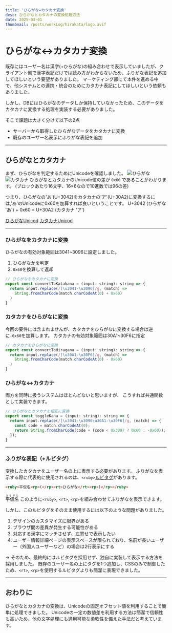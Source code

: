 ```yaml
---
title: 'ひらがな↔カタカナ変換'
desc: ひらがなとカタカナの変換処理方法
date: 2025-03-01
thumbnail: /posts/workLog/hirakata/logo.avif
---
```


<h1>ひらがな↔カタカナ変換</h1>

既存にはユーザー名は漢字(+ひらがな)の組み合わせで表示していましたが、クライアント側で漢字表記だけでは読み方がわからないため、ふりがな表記を追加してほしいという要望がありました。
マーケティング部にて本件を進める中で、他システムとの連携・統合のためにカタカナ表記にしてほしいという依頼もありました。

しかし、DBにはひらがなのデータしか保持していなかったため、このデータをカタカナに変換する処理を実装する必要がありました。

そこで課題は大きく分けて以下の2点
- サーバーから取得したひらがなデータをカタカナに変換
- 既存のユーザー名表示にふりがな表記を追加

---
## ひらがなとカタカナ
まず、ひらがなを判定するためにUnicodeを確認しました。
![ひらがな](/posts/workLog/hirakata/hiragana.avif)
![カタカナ](/posts/workLog/hirakata/katakana.avif)
ひらがなとカタカナのUnicode値の差が `0x60` であることがわかります。
(ブロックあたり16文字、16×6なので10進数では96の差)

つまり、ひらがなの'あ'(U+3042)をカタカナの'ア'(U+30A2)に変換するには,'あ'のUnicodeに0x60を加算すれば良いということです。
U+3042 (ひらがな 'あ') + 0x60 = U+30A2 (カタカナ 'ア')

[ひらがなUnicod](https://en.wikipedia.org/wiki/Hiragana_(Unicode_block))
[カタカナUnicod](https://en.wikipedia.org/wiki/Katakana_(Unicode_block))

---
### ひらがなをカタカナに変換
ひらがなの有効対象範囲は3041~3096に設定しました。
1. ひらがなかを判定
2. `0x60`を換算して返却
```javascript
// ひらがなをカタカナに変換
export const convertToKatakana = (input: string): string => {
  return input.replace(/[\u3041-\u3096]/g, (match) =>
    String.fromCharCode(match.charCodeAt(0) + 0x60)
  )
}
```
### カタカナをひらがなに変換
今回の要件には含まれませんが、カタカナをひらがなに変換する場合は逆に`-0x60`を加算します。
カタカナの有効対象範囲は30A1~30F6に指定
```javascript
// カタカナをひらがなに変換
export const convertToHiragana = (input: string): string => {
  return input.replace(/[\u30A1-\u30F6]/g, (match) =>
    String.fromCharCode(match.charCodeAt(0) - 0x60)
  )
}
```
### ひらがな↔カタカナ
両方を同時に扱うシステムはほとんどないと思いますが、
こうすれば共通関数として実装できます。
```javascript
// ひらがなとカタカナを相互に変換
export const toggleKana = (input: string): string => {
  return input.replace(/[\u3041-\u3096\u30A1-\u30F6]/g, (match) => {
    const code = match.charCodeAt(0);
    return String.fromCharCode(code + (code < 0x3097 ? 0x60 : -0x60));
  });
}
```
---
### ふりがな表記（+ルビタグ）
変換したカタカナをユーザー名の上に表示する必要があります。
ふりがなを表示する際に代表的に使用されるのは、`<ruby>`[ルビタグ](https://developer.mozilla.org/ko/docs/Web/HTML/Element/ruby)があります。

```html
<ruby>平仮名<rp>(</rp><rt>ひらがな</rt><rp>)</rp></ruby>
```
<ruby>平仮名<rp>(</rp><rt>ひらがな</rt><rp>)</rp></ruby>
このように`<ruby>`, `<rt>`, `<rp>`を組み合わせてふりがなを表示できます。

しかし、このルビタグをそのまま使用するには以下のような問題がありました。
1. デザインのカスタマイズに限界がある
2. ブラウザ間の差異が発生する可能性がある
3. 対応する漢字にマッチさせず、左寄せで表示したい
4. ユーザー情報詳細ページの表示スペースが限られており、名前が長いユーザー（外国人ユーザーなど）の場合は2行表示にする

-> そのため、最終的にはルビタグを採用せず、独自に実装して表示する方法を採用しました。
既存のユーザー名の上にタグを1つ追加し、CSSのみで制御したため、`<rt>`, `<rp>`を使用するルビタグよりも簡潔に表現できました。

---
## おわりに
ひらがなとカタカナの変換は、Unicodeの固定オフセット値を利用することで簡単に処理できました。
Unicodeの一定の数値差を利用する方法は簡潔で信頼性も高いため、他の文字処理にも適用可能な柔軟性を備えた手法だと考えています。